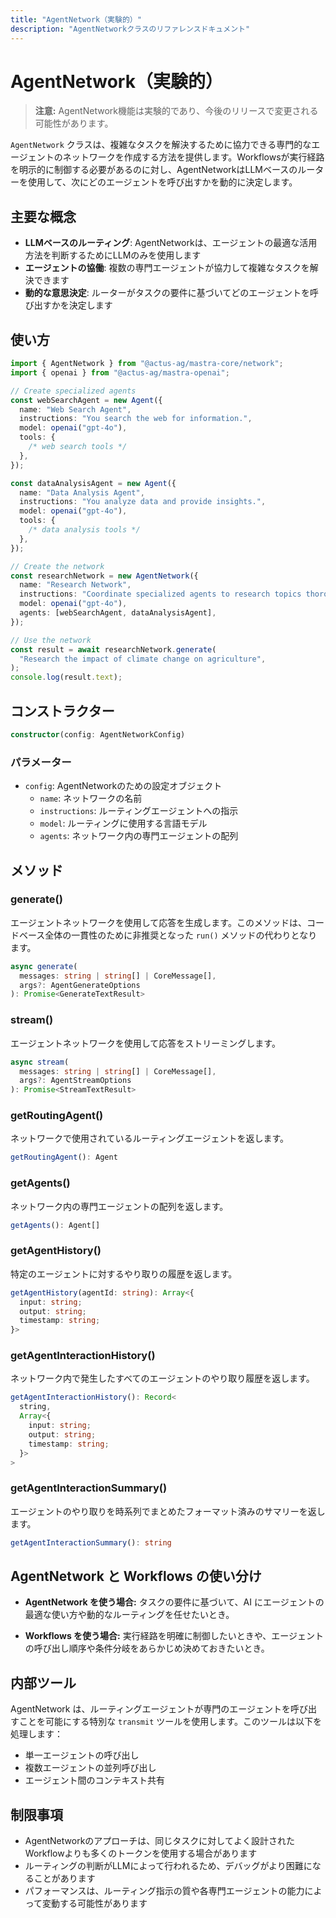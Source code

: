 ```yaml
---
title: "AgentNetwork（実験的）"
description: "AgentNetworkクラスのリファレンスドキュメント"
---
```


# AgentNetwork（実験的）

> **注意:** AgentNetwork機能は実験的であり、今後のリリースで変更される可能性があります。

`AgentNetwork` クラスは、複雑なタスクを解決するために協力できる専門的なエージェントのネットワークを作成する方法を提供します。Workflowsが実行経路を明示的に制御する必要があるのに対し、AgentNetworkはLLMベースのルーターを使用して、次にどのエージェントを呼び出すかを動的に決定します。

## 主要な概念

- **LLMベースのルーティング**: AgentNetworkは、エージェントの最適な活用方法を判断するためにLLMのみを使用します
- **エージェントの協働**: 複数の専門エージェントが協力して複雑なタスクを解決できます
- **動的な意思決定**: ルーターがタスクの要件に基づいてどのエージェントを呼び出すかを決定します

## 使い方

```typescript
import { AgentNetwork } from "@actus-ag/mastra-core/network";
import { openai } from "@actus-ag/mastra-openai";

// Create specialized agents
const webSearchAgent = new Agent({
  name: "Web Search Agent",
  instructions: "You search the web for information.",
  model: openai("gpt-4o"),
  tools: {
    /* web search tools */
  },
});

const dataAnalysisAgent = new Agent({
  name: "Data Analysis Agent",
  instructions: "You analyze data and provide insights.",
  model: openai("gpt-4o"),
  tools: {
    /* data analysis tools */
  },
});

// Create the network
const researchNetwork = new AgentNetwork({
  name: "Research Network",
  instructions: "Coordinate specialized agents to research topics thoroughly.",
  model: openai("gpt-4o"),
  agents: [webSearchAgent, dataAnalysisAgent],
});

// Use the network
const result = await researchNetwork.generate(
  "Research the impact of climate change on agriculture",
);
console.log(result.text);
```

## コンストラクター

```typescript
constructor(config: AgentNetworkConfig)
```

### パラメーター

- `config`: AgentNetworkのための設定オブジェクト
  - `name`: ネットワークの名前
  - `instructions`: ルーティングエージェントへの指示
  - `model`: ルーティングに使用する言語モデル
  - `agents`: ネットワーク内の専門エージェントの配列

## メソッド

### generate()

エージェントネットワークを使用して応答を生成します。このメソッドは、コードベース全体の一貫性のために非推奨となった `run()` メソッドの代わりとなります。

```typescript
async generate(
  messages: string | string[] | CoreMessage[],
  args?: AgentGenerateOptions
): Promise<GenerateTextResult>
```

### stream()

エージェントネットワークを使用して応答をストリーミングします。

```typescript
async stream(
  messages: string | string[] | CoreMessage[],
  args?: AgentStreamOptions
): Promise<StreamTextResult>
```

### getRoutingAgent()

ネットワークで使用されているルーティングエージェントを返します。

```typescript
getRoutingAgent(): Agent
```

### getAgents()

ネットワーク内の専門エージェントの配列を返します。

```typescript
getAgents(): Agent[]
```

### getAgentHistory()

特定のエージェントに対するやり取りの履歴を返します。

```typescript
getAgentHistory(agentId: string): Array<{
  input: string;
  output: string;
  timestamp: string;
}>
```

### getAgentInteractionHistory()

ネットワーク内で発生したすべてのエージェントのやり取り履歴を返します。

```typescript
getAgentInteractionHistory(): Record<
  string,
  Array<{
    input: string;
    output: string;
    timestamp: string;
  }>
>
```

### getAgentInteractionSummary()

エージェントのやり取りを時系列でまとめたフォーマット済みのサマリーを返します。

```typescript
getAgentInteractionSummary(): string
```

## AgentNetwork と Workflows の使い分け

- **AgentNetwork を使う場合:** タスクの要件に基づいて、AI にエージェントの最適な使い方や動的なルーティングを任せたいとき。

- **Workflows を使う場合:** 実行経路を明確に制御したいときや、エージェントの呼び出し順序や条件分岐をあらかじめ決めておきたいとき。

## 内部ツール

AgentNetwork は、ルーティングエージェントが専門のエージェントを呼び出すことを可能にする特別な `transmit` ツールを使用します。このツールは以下を処理します：

- 単一エージェントの呼び出し
- 複数エージェントの並列呼び出し
- エージェント間のコンテキスト共有

## 制限事項

- AgentNetworkのアプローチは、同じタスクに対してよく設計されたWorkflowよりも多くのトークンを使用する場合があります
- ルーティングの判断がLLMによって行われるため、デバッグがより困難になることがあります
- パフォーマンスは、ルーティング指示の質や各専門エージェントの能力によって変動する可能性があります
